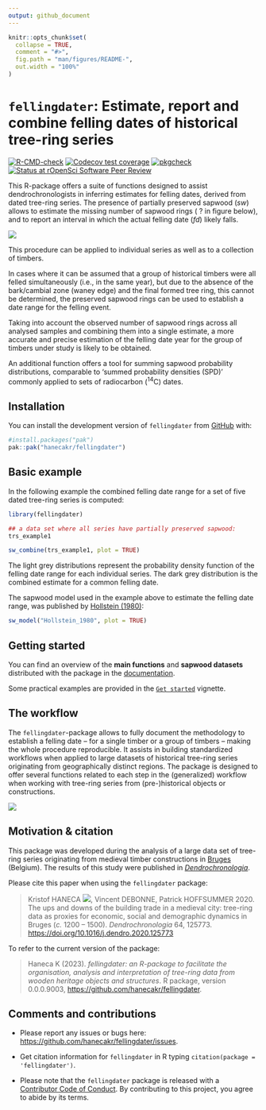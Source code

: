 ```yaml
---
output: github_document
---
```


<!-- README.md is generated from README.Rmd. Please edit that file -->

```r
knitr::opts_chunk$set(
  collapse = TRUE,
  comment = "#>",
  fig.path = "man/figures/README-",
  out.width = "100%"
)
```

# `fellingdater`: Estimate, report and combine felling dates of historical tree-ring series

<!-- badges: start -->

[![R-CMD-check](https://github.com/hanecakr/fellingdater/actions/workflows/R-CMD-check.yaml/badge.svg)](https://github.com/hanecakr/fellingdater/actions/workflows/R-CMD-check.yaml)
[![Codecov test coverage](https://codecov.io/gh/hanecakr/fellingdater/branch/main/graph/badge.svg)](https://app.codecov.io/gh/hanecakr/fellingdater?branch=main)
[![pkgcheck](https://github.com/hanecakr/fellingdater/workflows/pkgcheck/badge.svg)](https://github.com/hanecakr/fellingdater/actions?query=workflow%3Apkgcheck)
[![Status at rOpenSci Software Peer Review](https://badges.ropensci.org/618_status.svg)](https://github.com/ropensci/software-review/issues/618)
<!-- badges: end -->

This R-package offers a suite of functions designed to assist dendrochronologists in inferring estimates for felling dates, derived from dated tree-ring series. The presence of partially preserved sapwood (*sw*) allows to estimate the missing number of sapwood rings ( ? in figure below), and to report an interval in which the actual felling date (*fd*) likely falls. 

![](man/figures/cross-section.png)

This procedure can be applied to individual series as well as to a collection of timbers. 

In cases where it can be assumed that a group of historical timbers were all felled simultaneously (i.e., in the same year), but due to the absence of the bark/cambial zone (waney edge) and the final formed tree ring, this cannot be determined, the preserved sapwood rings can be used to establish a date range for the felling event.

Taking into account the observed number of sapwood rings across all analysed samples and combining them into a single estimate, a more accurate and precise estimation of the felling date year for the group of timbers under study is likely to be obtained.

An additional function offers a tool for summing sapwood probability distributions, comparable to 'summed probability densities (SPD)' commonly applied to sets of radiocarbon (^14^C) dates.


## Installation

You can install the development version of `fellingdater` from [GitHub](https://github.com/hanecakr/fellingdater/) with:

```r
#install.packages("pak")
pak::pak("hanecakr/fellingdater")
```

## Basic example

In the following example the combined felling date range for a set of five dated tree-ring series is computed:

```r
library(fellingdater)

## a data set where all series have partially preserved sapwood:
trs_example1
```

```r
sw_combine(trs_example1, plot = TRUE)
```

The light grey distributions represent the probability density function of the felling date range for each individual series. The dark grey distribution is the combined estimate for a common felling date. 

The sapwood model used in the example above to estimate the felling date range, was published by [Hollstein (1980)](https://search.worldcat.org/nl/title/6391864):

```r
sw_model("Hollstein_1980", plot = TRUE)
```


## Getting started

You can find an overview of the **main functions** and **sapwood datasets** distributed with the package in the [documentation](https://hanecakr.github.io/fellingdater/reference/).

Some practical examples are provided in the [`Get started`](https://hanecakr.github.io/fellingdater/articles/getting_started.html) vignette.


## The workflow

The `fellingdater`-package allows to fully document the methodology to establish a felling date -- for a single
timber or a group of timbers -- making the whole procedure reproducible. It assists in building standardized workflows when applied to large datasets of historical tree-ring series originating from geographically distinct regions. The package is designed to offer several functions related to each step in the (generalized) workflow when working with tree-ring series from (pre-)historical objects or constructions. 

![](man/figures/workflow.png)

## Motivation & citation

This package was developed during the analysis of a large data set of tree-ring series originating from medieval timber constructions in [Bruges](https://en.wikipedia.org/wiki/Bruges) (Belgium). The results of this study were published in [*Dendrochronologia*](https://www.journals.elsevier.com/dendrochronologia).

Please cite this paper when using the `fellingdater` package:

> Kristof HANECA [![](https://orcid.org/sites/default/files/images/orcid_16x16.png)](https://orcid.org/0000-0002-7719-8305), Vincent DEBONNE, Patrick HOFFSUMMER 2020. The ups and downs of the building trade in a medieval city: tree-ring data as proxies for economic, social and demographic dynamics in Bruges (*c.* 1200 -- 1500). *Dendrochronologia* 64, 125773.\
> <https://doi.org/10.1016/j.dendro.2020.125773>

To refer to the current version of the package:

> Haneca K (2023). _fellingdater: an R-package to facilitate the organisation, analysis and interpretation of tree-ring data from wooden heritage objects and structures_. R package, version 0.0.0.9003,\ <https://github.com/hanecakr/fellingdater>.


## Comments and contributions

- Please report any issues or bugs here: <https://github.com/hanecakr/fellingdater/issues>.

- Get citation information for `fellingdater` in R typing `citation(package = 'fellingdater')`.

- Please note that the `fellingdater` package is released with a [Contributor Code of Conduct](https://github.com/hanecakr/fellingdater/blob/main/.github/CONTRIBUTING.md). By contributing to this project, you agree to abide by its terms.
